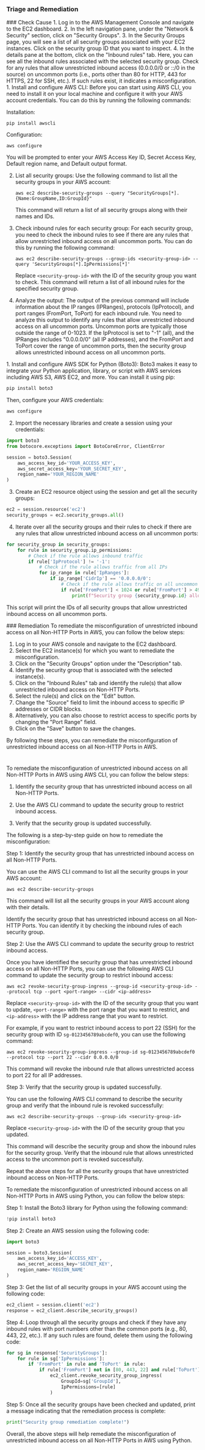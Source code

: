 
### Triage and Remediation
<Tabs>

<Tab title='Cause'>
### Check Cause
<AccordionGroup>
<Accordion title='Using Console' defaultOpen='true'>
1. Log in to the AWS Management Console and navigate to the EC2 dashboard.
2. In the left navigation pane, under the "Network & Security" section, click on "Security Groups".
3. In the Security Groups page, you will see a list of all security groups associated with your EC2 instances. Click on the security group ID that you want to inspect.
4. In the details pane at the bottom, click on the "Inbound rules" tab. Here, you can see all the inbound rules associated with the selected security group. Check for any rules that allow unrestricted inbound access (0.0.0.0/0 or ::/0 in the source) on uncommon ports (i.e., ports other than 80 for HTTP, 443 for HTTPS, 22 for SSH, etc.). If such rules exist, it indicates a misconfiguration.
</Accordion>

<Accordion title='Using CLI'>
1. Install and configure AWS CLI: Before you can start using AWS CLI, you need to install it on your local machine and configure it with your AWS account credentials. You can do this by running the following commands:

   Installation:
   ```
   pip install awscli
   ```
   Configuration:
   ```
   aws configure
   ```
   You will be prompted to enter your AWS Access Key ID, Secret Access Key, Default region name, and Default output format.

2. List all security groups: Use the following command to list all the security groups in your AWS account:

   ```
   aws ec2 describe-security-groups --query "SecurityGroups[*].{Name:GroupName,ID:GroupId}"
   ```
   This command will return a list of all security groups along with their names and IDs.

3. Check inbound rules for each security group: For each security group, you need to check the inbound rules to see if there are any rules that allow unrestricted inbound access on all uncommon ports. You can do this by running the following command:

   ```
   aws ec2 describe-security-groups --group-ids <security-group-id> --query 'SecurityGroups[*].IpPermissions[*]'
   ```
   Replace `<security-group-id>` with the ID of the security group you want to check. This command will return a list of all inbound rules for the specified security group.

4. Analyze the output: The output of the previous command will include information about the IP ranges (IPRanges), protocols (IpProtocol), and port ranges (FromPort, ToPort) for each inbound rule. You need to analyze this output to identify any rules that allow unrestricted inbound access on all uncommon ports. Uncommon ports are typically those outside the range of 0-1023. If the IpProtocol is set to "-1" (all), and the IPRanges includes "0.0.0.0/0" (all IP addresses), and the FromPort and ToPort cover the range of uncommon ports, then the security group allows unrestricted inbound access on all uncommon ports.
</Accordion>

<Accordion title='Using Python'>
1. Install and configure AWS SDK for Python (Boto3): Boto3 makes it easy to integrate your Python application, library, or script with AWS services including AWS S3, AWS EC2, and more. You can install it using pip:

```python
pip install boto3
```
Then, configure your AWS credentials:

```python
aws configure
```

2. Import the necessary libraries and create a session using your credentials:

```python
import boto3
from botocore.exceptions import BotoCoreError, ClientError

session = boto3.Session(
    aws_access_key_id='YOUR_ACCESS_KEY',
    aws_secret_access_key='YOUR_SECRET_KEY',
    region_name='YOUR_REGION_NAME'
)
```

3. Create an EC2 resource object using the session and get all the security groups:

```python
ec2 = session.resource('ec2')
security_groups = ec2.security_groups.all()
```

4. Iterate over all the security groups and their rules to check if there are any rules that allow unrestricted inbound access on all uncommon ports:

```python
for security_group in security_groups:
    for rule in security_group.ip_permissions:
        # Check if the rule allows inbound traffic
        if rule['IpProtocol'] != '-1':
            # Check if the rule allows traffic from all IPs
            for ip_range in rule['IpRanges']:
                if ip_range['CidrIp'] == '0.0.0.0/0':
                    # Check if the rule allows traffic on all uncommon ports
                    if rule['FromPort'] < 1024 or rule['FromPort'] > 49151:
                        print(f"Security group {security_group.id} allows unrestricted inbound access on uncommon port {rule['FromPort']}")
```

This script will print the IDs of all security groups that allow unrestricted inbound access on all uncommon ports.
</Accordion>

</AccordionGroup>
</Tab>
<Tab title='Remediation'>
### Remediation

<AccordionGroup>
<Accordion title='Using Console' defaultOpen='true'>
To remediate the misconfiguration of unrestricted inbound access on all Non-HTTP Ports in AWS, you can follow the below steps:

1. Log in to your AWS console and navigate to the EC2 dashboard.
2. Select the EC2 instance(s) for which you want to remediate the misconfiguration.
3. Click on the "Security Groups" option under the "Description" tab.
4. Identify the security group that is associated with the selected instance(s).
5. Click on the "Inbound Rules" tab and identify the rule(s) that allow unrestricted inbound access on Non-HTTP Ports.
6. Select the rule(s) and click on the "Edit" button.
7. Change the "Source" field to limit the inbound access to specific IP addresses or CIDR blocks.
8. Alternatively, you can also choose to restrict access to specific ports by changing the "Port Range" field.
9. Click on the "Save" button to save the changes.

By following these steps, you can remediate the misconfiguration of unrestricted inbound access on all Non-HTTP Ports in AWS.

#
</Accordion>

<Accordion title='Using CLI'>
To remediate the misconfiguration of unrestricted inbound access on all Non-HTTP Ports in AWS using AWS CLI, you can follow the below steps:

1. Identify the security group that has unrestricted inbound access on all Non-HTTP Ports.

2. Use the AWS CLI command to update the security group to restrict inbound access.

3. Verify that the security group is updated successfully.

The following is a step-by-step guide on how to remediate the misconfiguration:

Step 1: Identify the security group that has unrestricted inbound access on all Non-HTTP Ports.

You can use the AWS CLI command to list all the security groups in your AWS account:

```
aws ec2 describe-security-groups
```

This command will list all the security groups in your AWS account along with their details.

Identify the security group that has unrestricted inbound access on all Non-HTTP Ports. You can identify it by checking the inbound rules of each security group.

Step 2: Use the AWS CLI command to update the security group to restrict inbound access.

Once you have identified the security group that has unrestricted inbound access on all Non-HTTP Ports, you can use the following AWS CLI command to update the security group to restrict inbound access:

```
aws ec2 revoke-security-group-ingress --group-id <security-group-id> --protocol tcp --port <port-range> --cidr <ip-address>
```

Replace `<security-group-id>` with the ID of the security group that you want to update, `<port-range>` with the port range that you want to restrict, and `<ip-address>` with the IP address range that you want to restrict.

For example, if you want to restrict inbound access to port 22 (SSH) for the security group with ID `sg-0123456789abcdef0`, you can use the following command:

```
aws ec2 revoke-security-group-ingress --group-id sg-0123456789abcdef0 --protocol tcp --port 22 --cidr 0.0.0.0/0
```

This command will revoke the inbound rule that allows unrestricted access to port 22 for all IP addresses.

Step 3: Verify that the security group is updated successfully.

You can use the following AWS CLI command to describe the security group and verify that the inbound rule is revoked successfully:

```
aws ec2 describe-security-groups --group-ids <security-group-id>
```

Replace `<security-group-id>` with the ID of the security group that you updated.

This command will describe the security group and show the inbound rules for the security group. Verify that the inbound rule that allows unrestricted access to the uncommon port is revoked successfully.

Repeat the above steps for all the security groups that have unrestricted inbound access on Non-HTTP Ports.
</Accordion>

<Accordion title='Using Python'>
To remediate the misconfiguration of unrestricted inbound access on all Non-HTTP Ports in AWS using Python, you can follow the below steps:

Step 1: Install the Boto3 library for Python using the following command:

```python
!pip install boto3
```

Step 2: Create an AWS session using the following code:

```python
import boto3

session = boto3.Session(
    aws_access_key_id='ACCESS_KEY',
    aws_secret_access_key='SECRET_KEY',
    region_name='REGION_NAME'
)
```

Step 3: Get the list of all security groups in your AWS account using the following code:

```python
ec2_client = session.client('ec2')
response = ec2_client.describe_security_groups()
```

Step 4: Loop through all the security groups and check if they have any inbound rules with port numbers other than the common ports (e.g., 80, 443, 22, etc.). If any such rules are found, delete them using the following code:

```python
for sg in response['SecurityGroups']:
    for rule in sg['IpPermissions']:
        if 'FromPort' in rule and 'ToPort' in rule:
            if rule['FromPort'] not in [80, 443, 22] and rule['ToPort'] not in [80, 443, 22]:
                ec2_client.revoke_security_group_ingress(
                    GroupId=sg['GroupId'],
                    IpPermissions=[rule]
                )
```

Step 5: Once all the security groups have been checked and updated, print a message indicating that the remediation process is complete:

```python
print("Security group remediation complete!")
```

Overall, the above steps will help remediate the misconfiguration of unrestricted inbound access on all Non-HTTP Ports in AWS using Python.
</Accordion>

</AccordionGroup>
</Tab>
</Tabs>
